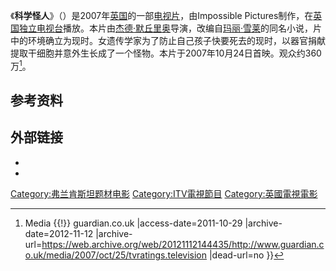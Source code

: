 《'''科学怪人'''》（{{lang-en|''Frankenstein''}}）是2007年[[英国|英国]]的一部[[电视片|电视片]]，由Impossible Pictures制作，在[[英国独立电视台|英国独立电视台]]播放。本片由[[杰德·默丘里奥|杰德·默丘里奥]]导演，改编自[[玛丽·雪莱|玛丽·雪莱]]的同名小说，片中的环境确立为现时。女遗传学家为了防止自己孩子快要死去的现时，以器官捐献提取干细胞并意外生长成了一个怪物。本片于2007年10月24日首映。观众约360万<ref>{{Cite web |url=http://www.guardian.co.uk/media/2007/oct/25/tvratings.television |title=TV ratings: October 24 {{!}} Media {{!}} guardian.co.uk<!-- Bot generated title --> |access-date=2011-10-29 |archive-date=2012-11-12 |archive-url=https://web.archive.org/web/20121112144435/http://www.guardian.co.uk/media/2007/oct/25/tvratings.television |dead-url=no }}</ref>。

==参考资料==
{{reflist}}

==外部链接==
*{{itv.com|id=drama/contemporary/frankenstein|title=科学怪人}}
*{{imdb title|id=1020766|title=科学怪人}}

{{科学怪人}}
{{DEFAULTSORT:Frankenstein 2007}}
[[Category:弗兰肯斯坦题材电影|Category:弗兰肯斯坦题材电影]]
[[Category:ITV電視節目|Category:ITV電視節目]]
[[Category:英國電視電影|Category:英國電視電影]]